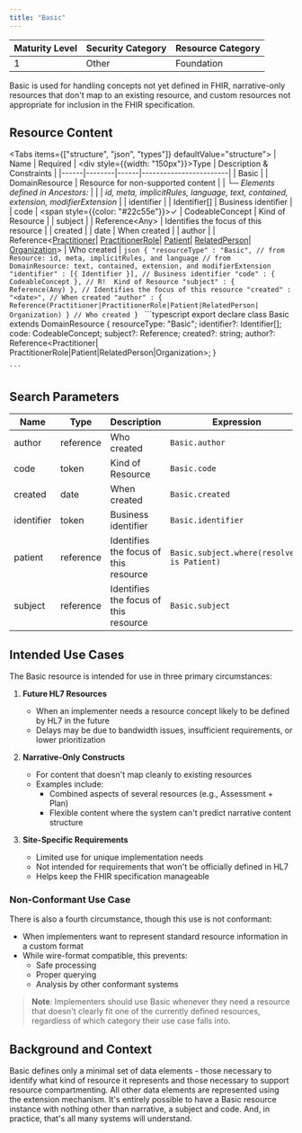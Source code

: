 ```yaml
---
title: "Basic"
---
```


| Maturity Level | Security Category | Resource Category |
|----------------|------------------|-------------------|
| 1 | Other | <div className="flex items-center gap-2"><Database className="h-5 w-5 text-blue-500" /> Foundation </div> |

Basic is used for handling concepts not yet defined in FHIR, narrative-only resources that don't map to an existing resource, and custom resources not appropriate for inclusion in the FHIR specification.

## Resource Content
<Tabs items={["structure", "json", "types"]} defaultValue="structure">
  <Tab value="structure">
    | Name | Required | <div style={{width: "150px"}}>Type</div> | Description & Constraints |
    |------|--------|------|------------------------|
    | Basic | | DomainResource | Resource for non-supported content |
    | └─ *Elements defined in Ancestors:* | | | *id, meta, implicitRules, language, text, contained, extension, modifierExtension* |
    | identifier | | Identifier[] | Business identifier |
    | code | <span style={{color: "#22c55e"}}>✓</span> | CodeableConcept | Kind of Resource |
    | subject | | Reference\<Any> | Identifies the focus of this resource |
    | created | | date | When created |
    | author | | Reference\<[Practitioner](/fhir/resources/practitioner)\| [PractitionerRole](/fhir/resources/practitionerrole)\| [Patient](/fhir/resources/patient)\| [RelatedPerson](/fhir/resources/relatedperson)\| [Organization](/fhir/resources/organization)> | Who created |
  </Tab>
  <Tab value="json">
    ```json
{
  "resourceType" : "Basic",
  // from Resource: id, meta, implicitRules, and language
  // from DomainResource: text, contained, extension, and modifierExtension
  "identifier" : [{ Identifier }], // Business identifier
  "code" : { CodeableConcept }, // R!  Kind of Resource
  "subject" : { Reference(Any) }, // Identifies the focus of this resource
  "created" : "<date>", // When created
  "author" : { Reference(Practitioner|PractitionerRole|Patient|RelatedPerson|
   Organization) } // Who created
}
        ```
  </Tab>
  <Tab value="types">
    ```typescript
export declare class Basic extends DomainResource {
    resourceType: "Basic";
    identifier?: Identifier[];
    code: CodeableConcept;
    subject?: Reference<Resource>;
    created?: string;
    author?: Reference<Practitioner| PractitionerRole|Patient|RelatedPerson|Organization>;
}

    ```
  </Tab>
</Tabs>

## Search Parameters
| Name | Type | Description | Expression |
|------|------|-------------|------------|
| author | reference | Who created | `Basic.author` |
| code | token | Kind of Resource | `Basic.code` |
| created | date | When created | `Basic.created` |
| identifier | token | Business identifier | `Basic.identifier` |
| patient | reference | Identifies the focus of this resource | `Basic.subject.where(resolve() is Patient)` |
| subject | reference | Identifies the focus of this resource | `Basic.subject` |

## Intended Use Cases

The Basic resource is intended for use in three primary circumstances:

1. **Future HL7 Resources**
   - When an implementer needs a resource concept likely to be defined by HL7 in the future
   - Delays may be due to bandwidth issues, insufficient requirements, or lower prioritization

2. **Narrative-Only Constructs**
   - For content that doesn't map cleanly to existing resources
   - Examples include:
     - Combined aspects of several resources (e.g., Assessment + Plan)
     - Flexible content where the system can't predict narrative content structure

3. **Site-Specific Requirements**
   - Limited use for unique implementation needs
   - Not intended for requirements that won't be officially defined in HL7
   - Helps keep the FHIR specification manageable

### Non-Conformant Use Case

There is also a fourth circumstance, though this use is not conformant:

- When implementers want to represent standard resource information in a custom format
- While wire-format compatible, this prevents:
  - Safe processing
  - Proper querying
  - Analysis by other conformant systems

> **Note**: Implementers should use Basic whenever they need a resource that doesn't clearly fit one of the currently defined resources, regardless of which category their use case falls into.

## Background and Context
Basic defines only a minimal set of data elements - those necessary to identify what kind of resource it represents and those necessary to support resource compartmenting. All other data elements are represented using the extension mechanism. It's entirely possible to have a Basic resource instance with nothing other than narrative, a subject and code. And, in practice, that's all many systems will understand.
